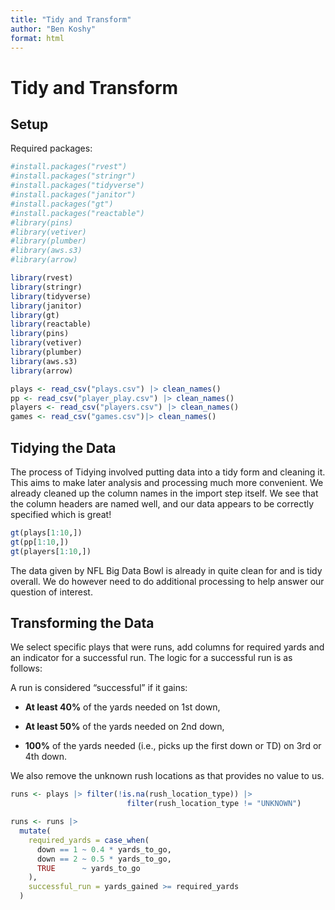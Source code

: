 ```yaml
---
title: "Tidy and Transform"
author: "Ben Koshy"
format: html
---
```


# Tidy and Transform

## Setup

Required packages:

```r
#install.packages("rvest")
#install.packages("stringr")
#install.packages("tidyverse")
#install.packages("janitor")
#install.packages("gt")
#install.packages("reactable")
#library(pins)
#library(vetiver)
#library(plumber)
#library(aws.s3)
#library(arrow)

library(rvest)
library(stringr)
library(tidyverse)
library(janitor)
library(gt)
library(reactable)
library(pins)
library(vetiver)
library(plumber)
library(aws.s3)
library(arrow)
```

```r
plays <- read_csv("plays.csv") |> clean_names()
pp <- read_csv("player_play.csv") |> clean_names()
players <- read_csv("players.csv") |> clean_names()
games <- read_csv("games.csv")|> clean_names()
```

## Tidying the Data

The process of Tidying involved putting data into a tidy form and cleaning it. This aims to make later analysis and processing much more convenient. We already cleaned up the column names in the import step itself. We see that the column headers are named well, and our data appears to be correctly specified which is great!

```r
gt(plays[1:10,])
gt(pp[1:10,])
gt(players[1:10,])
```

The data given by NFL Big Data Bowl is already in quite clean for and is tidy overall. We do however need to do additional processing to help answer our question of interest.

## Transforming the Data

We select specific plays that were runs, add columns for required yards and an indicator for a successful run. The logic for a successful run is as follows:

A run is considered "successful" if it gains:

-   **At least 40%** of the yards needed on 1st down,

-   **At least 50%** of the yards needed on 2nd down,

-   **100%** of the yards needed (i.e., picks up the first down or TD) on 3rd or 4th down.

We also remove the unknown rush locations as that provides no value to us.

```r
runs <- plays |> filter(!is.na(rush_location_type)) |>
                          filter(rush_location_type != "UNKNOWN")

runs <- runs |>
  mutate(
    required_yards = case_when(
      down == 1 ~ 0.4 * yards_to_go,
      down == 2 ~ 0.5 * yards_to_go,
      TRUE      ~ yards_to_go
    ),
    successful_run = yards_gained >= required_yards
  )
```
